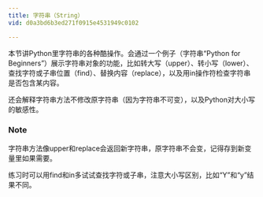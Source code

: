 ```yaml
---
title: 字符串（String）
vid: d0a3bd6b3ed271f0915e4531949c0102

---
```

本节讲Python里字符串的各种酷操作。会通过一个例子（字符串“Python for Beginners”）展示字符串对象的功能，比如转大写（upper）、转小写（lower）、查找字符或子串位置（find）、替换内容（replace），以及用in操作符检查字符串是否包含某内容。

还会解释字符串方法不修改原字符串（因为字符串不可变），以及Python对大小写的敏感性。

### Note
字符串方法像upper和replace会返回新字符串，原字符串不会变，记得存到新变量里如果需要。

练习时可以用find和in多试试查找字符或子串，注意大小写区别，比如“Y”和“y”结果不同。

